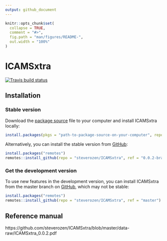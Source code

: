 ```yaml
---
output: github_document
---
```


<!-- README.md is generated from README.Rmd. Please edit that file -->

```r
knitr::opts_chunk$set(
  collapse = TRUE,
  comment = "#>",
  fig.path = "man/figures/README-",
  out.width = "100%"
)
```

# ICAMSxtra

<!-- badges: start -->
[![Travis build status](https://travis-ci.com/steverozen/ICAMSxtra.svg?branch=0.0.2-branch)](https://travis-ci.com/steverozen/ICAMSxtra)
<!-- badges: end -->

## Installation

### Stable version
Download the [package source](https://github.com/steverozen/ICAMSxtra/archive/v0.0.2.tar.gz) file to your computer and install ICAMSxtra locally:

``` r
install.packages(pkgs = "path-to-package-source-on-your-computer", repos = NULL, type = "source")
```
Alternatively, you can install the stable version from [GitHub](https://github.com/):

``` r
install.packages("remotes")
remotes::install_github(repo = "steverozen/ICAMSxtra", ref = "0.0.2-branch")
```

### Get the development version

To use new features in the development version,
you can install ICAMSxtra from the master branch on [GitHub](https://github.com/),
which may not be stable:

``` r
install.packages("remotes")
remotes::install_github(repo = "steverozen/ICAMSxtra", ref = "master")
```

## Reference manual

https://github.com/steverozen/ICAMSxtra/blob/master/data-raw/ICAMSxtra_0.0.2.pdf
